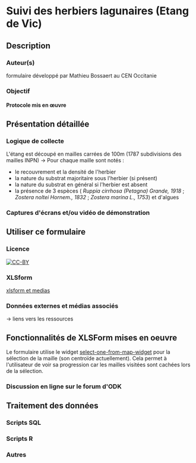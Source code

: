
# Suivi des herbiers lagunaires (Etang de Vic)
## Description
### Auteur(s)
formulaire développé par Mathieu Bossaert au CEN Occitanie
### Objectif
#### Protocole mis en œuvre

## Présentation détaillée
### Logique de collecte
L'étang est découpé en mailles carrées de 100m (1787 subdivisions des mailles INPN) -> Pour chaque maille sont notés :

* le recouvrement et la densité de l'herbier
* la nature du substrat majoritaire sous l'herbier (si présent)
* la nature du substrat en général si l'herbier est absent
* la présence de 3 espèces ( *Ruppia cirrhosa (Petagna) Grande, 1918* ; *Zostera noltei Hornem., 1832* ; *Zostera marina L., 1753*) et d'algues
### Captures d'écrans et/ou vidéo de démonstration
<ReactPlayer playing controls url='../fichiers/suivi_herbiers_lagunaires/demo_formulaire_herbiers_etangs.webm' />

## Utiliser ce formulaire
### Licence
[![CC-BY](../fichiers/by.png)]((https://creativecommons.org/licenses/by/2.0/fr/))
### XLSform
[xlsform et medias](../fichiers/suivi_herbiers_lagunaires)
### Données externes et médias associés
-> liens vers les ressources

## Fonctionnalités de XLSForm mises en oeuvre
Le formulaire utilise le widget [select-one-from-map-widget](https://docs.getodk.org/form-question-types/#select-one-from-map-widget) pour la sélection de la maille (son centroïde actuellement). Cela permet à l'utilisateur de voir sa progression car les mailles visitées sont cachées lors de la sélection.

### Discussion en ligne sur le forum d'ODK

## Traitement des données
### Scripts SQL
### Scripts R
### Autres



